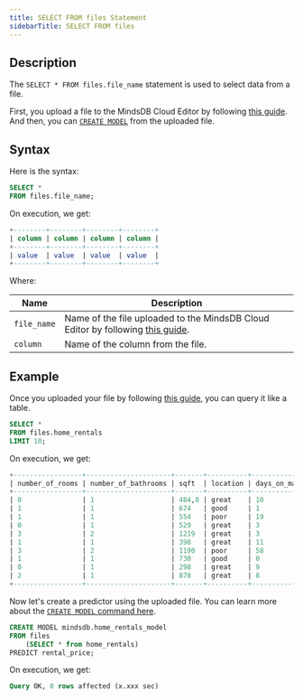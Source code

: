 ```yaml
---
title: SELECT FROM files Statement
sidebarTitle: SELECT FROM files
---
```


## Description

The `SELECT * FROM files.file_name` statement is used to select data from a file.

First, you upload a file to the MindsDB Cloud Editor by following
[this guide](/sql/create/file/). And then, you can
[`CREATE MODEL`](/sql/create/model) from the uploaded file.

## Syntax

Here is the syntax:

```sql
SELECT *
FROM files.file_name;
```

On execution, we get:

```sql
+--------+--------+--------+--------+
| column | column | column | column |
+--------+--------+--------+--------+
| value  | value  | value  | value  |
+--------+--------+--------+--------+
```

Where:

| Name          | Description                                                                                         |
| ------------- | --------------------------------------------------------------------------------------------------- |
| `file_name`   | Name of the file uploaded to the MindsDB Cloud Editor by following [this guide](/sql/create/file/). |
| `column`      | Name of the column from the file.                                                                   |

## Example

Once you uploaded your file by following [this guide](/sql/create/file/), you
can query it like a table.

```sql
SELECT *
FROM files.home_rentals
LIMIT 10;
```

On execution, we get:

```sql
+-----------------+---------------------+-------+----------+----------------+---------------+--------------+--------------+
| number_of_rooms | number_of_bathrooms | sqft  | location | days_on_market | initial_price | neighborhood | rental_price |
+-----------------+---------------------+-------+----------+----------------+---------------+--------------+--------------+
| 0               | 1                   | 484,8 | great    | 10             | 2271          | south_side   | 2271         |
| 1               | 1                   | 674   | good     | 1              | 2167          | downtown     | 2167         |
| 1               | 1                   | 554   | poor     | 19             | 1883          | westbrae     | 1883         |
| 0               | 1                   | 529   | great    | 3              | 2431          | south_side   | 2431         |
| 3               | 2                   | 1219  | great    | 3              | 5510          | south_side   | 5510         |
| 1               | 1                   | 398   | great    | 11             | 2272          | south_side   | 2272         |
| 3               | 2                   | 1190  | poor     | 58             | 4463          | westbrae     | 4123.812     |
| 1               | 1                   | 730   | good     | 0              | 2224          | downtown     | 2224         |
| 0               | 1                   | 298   | great    | 9              | 2104          | south_side   | 2104         |
| 2               | 1                   | 878   | great    | 8              | 3861          | south_side   | 3861         |
+-----------------+---------------------+-------+----------+----------------+---------------+--------------+--------------+
```

Now let's create a predictor using the uploaded file. You can learn more about
the [`CREATE MODEL` command here](/sql/create/model).

```sql
CREATE MODEL mindsdb.home_rentals_model
FROM files
    (SELECT * from home_rentals)
PREDICT rental_price;
```

On execution, we get:

```sql
Query OK, 0 rows affected (x.xxx sec)
```

